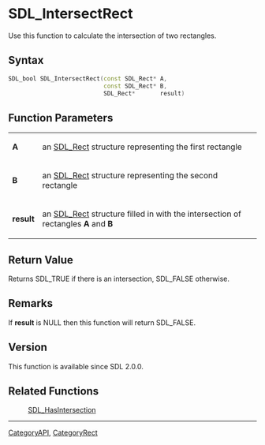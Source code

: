 
= SDL_IntersectRect =
Use this function to calculate the intersection of two rectangles.


== Syntax ==
<syntaxhighlight lang='c++'>
SDL_bool SDL_IntersectRect(const SDL_Rect* A,
                           const SDL_Rect* B,
                           SDL_Rect*       result)
</syntaxhighlight>

== Function Parameters ==
{|
|'''A'''
|an [[SDL_Rect]] structure representing the first rectangle
|-
|'''B'''
|an [[SDL_Rect]] structure representing the second rectangle
|-
|'''result'''
|an [[SDL_Rect]] structure filled in with the intersection of rectangles '''A''' and '''B'''
|}

== Return Value ==
Returns SDL_TRUE if there is an intersection, SDL_FALSE otherwise.

== Remarks ==
If '''result''' is NULL then this function will return SDL_FALSE.

== Version ==
This function is available since SDL 2.0.0.

== Related Functions ==
:[[SDL_HasIntersection]]

----
[[CategoryAPI]], [[CategoryRect]]
